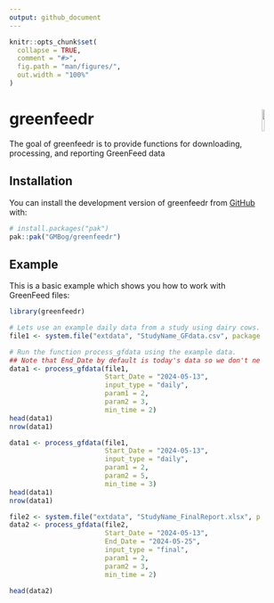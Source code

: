 ```yaml
---
output: github_document
---
```

<!-- README.md is generated from README.Rmd. Please edit that file -->

```r
knitr::opts_chunk$set(
  collapse = TRUE,
  comment = "#>",
  fig.path = "man/figures/",
  out.width = "100%"
)
```

# greenfeedr <img src="man/figures/GFSticker.png" align="right" width="10%"/>

<!-- badges: start -->
<!-- badges: end -->

The goal of greenfeedr is to provide functions for downloading, processing, and reporting GreenFeed data

## Installation

You can install the development version of greenfeedr from [GitHub](https://github.com/GMBog/greenfeedr) with:

``` r
# install.packages("pak")
pak::pak("GMBog/greenfeedr")
```

## Example

This is a basic example which shows you how to work with GreenFeed files:

```r
library(greenfeedr)

# Lets use an example daily data from a study using dairy cows. 
file1 <- system.file("extdata", "StudyName_GFdata.csv", package = "greenfeedr")

# Run the function process_gfdata using the example data.
## Note that End_Date by default is today's data so we don't need to define
data1 <- process_gfdata(file1,
                        Start_Date = "2024-05-13",
                        input_type = "daily",
                        param1 = 2,
                        param2 = 3,
                        min_time = 2)
head(data1)
nrow(data1)

data1 <- process_gfdata(file1,
                        Start_Date = "2024-05-13",
                        input_type = "daily",
                        param1 = 2,
                        param2 = 5,
                        min_time = 3)
head(data1)
nrow(data1)

file2 <- system.file("extdata", "StudyName_FinalReport.xlsx", package = "greenfeedr")
data2 <- process_gfdata(file2,
                        Start_Date = "2024-05-13",
                        End_Date = "2024-05-25",
                        input_type = "final",
                        param1 = 2,
                        param2 = 3,
                        min_time = 2)

head(data2)
```


